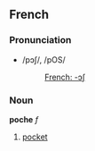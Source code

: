 ==French==
===Pronunciation===
*/pɔʃ/, /pOS/
*:[[Rhymes:French:-ɔʃ|French: -ɔʃ]]

===Noun===
'''poche''' ''f''

# [[pocket]]